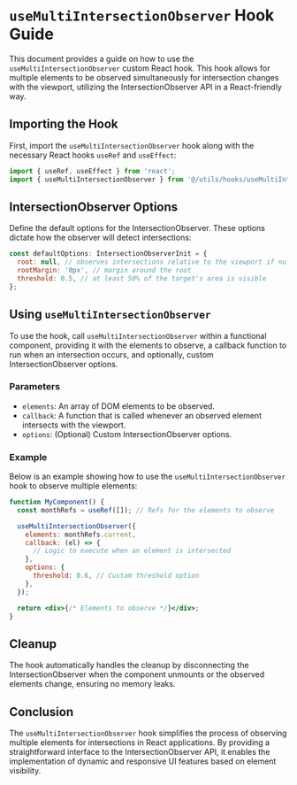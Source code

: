 
<Meta title="utils/hooks/useMultiIntersectionObserver" />

# `useMultiIntersectionObserver` Hook Guide

This document provides a guide on how to use the `useMultiIntersectionObserver` custom React hook. This hook allows for multiple elements to be observed simultaneously for intersection changes with the viewport, utilizing the IntersectionObserver API in a React-friendly way.

## Importing the Hook

First, import the `useMultiIntersectionObserver` hook along with the necessary React hooks `useRef` and `useEffect`:

```jsx
import { useRef, useEffect } from 'react';
import { useMultiIntersectionObserver } from '@/utils/hooks/useMultiIntersectionObserver/TuseMultiIntersectionObserver.model';
```

## IntersectionObserver Options

Define the default options for the IntersectionObserver. These options dictate how the observer will detect intersections:

```jsx
const defaultOptions: IntersectionObserverInit = {
  root: null, // observes intersections relative to the viewport if null
  rootMargin: '0px', // margin around the root
  threshold: 0.5, // at least 50% of the target's area is visible
};
```

## Using `useMultiIntersectionObserver`

To use the hook, call `useMultiIntersectionObserver` within a functional component, providing it with the elements to observe, a callback function to run when an intersection occurs, and optionally, custom IntersectionObserver options.

### Parameters

- `elements`: An array of DOM elements to be observed.
- `callback`: A function that is called whenever an observed element intersects with the viewport.
- `options`: (Optional) Custom IntersectionObserver options.

### Example

Below is an example showing how to use the `useMultiIntersectionObserver` hook to observe multiple elements:

```jsx
function MyComponent() {
  const monthRefs = useRef([]); // Refs for the elements to observe

  useMultiIntersectionObserver({
    elements: monthRefs.current,
    callback: (el) => {
      // Logic to execute when an element is intersected
    },
    options: {
      threshold: 0.6, // Custom threshold option
    },
  });

  return <div>{/* Elements to observe */}</div>;
}
```

## Cleanup

The hook automatically handles the cleanup by disconnecting the IntersectionObserver when the component unmounts or the observed elements change, ensuring no memory leaks.

## Conclusion

The `useMultiIntersectionObserver` hook simplifies the process of observing multiple elements for intersections in React applications. By providing a straightforward interface to the IntersectionObserver API, it enables the implementation of dynamic and responsive UI features based on element visibility.
